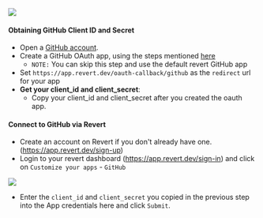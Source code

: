 <img src="https://res.cloudinary.com/dwoiwg0t5/image/upload/f_auto,q_auto/lmmkmmgaoatdbzhgbymy" />

#### Obtaining GitHub Client ID and Secret

-   Open a [GitHub account](https://github.com/signup?ref_cta=Sign+up&ref_loc=header+logged+out&ref_page=%2F&source=header-home).
-   Create a GitHub OAuth app, using the steps mentioned [here](https://docs.github.com/en/apps/oauth-apps/building-oauth-apps/creating-an-oauth-app)
    -   `NOTE:` You can skip this step and use the default revert GitHub app
-   Set `https://app.revert.dev/oauth-callback/github` as the `redirect` url for your app
-   **Get your client_id and client_secret**:
    -   Copy your client_id and client_secret after you created the oauth app.

#### Connect to GitHub via Revert

-   Create an account on Revert if you don't already have one. (https://app.revert.dev/sign-up)
-   Login to your revert dashboard (https://app.revert.dev/sign-in) and click on `Customize your apps` - `GitHub`

<img src="https://res.cloudinary.com/dfcnic8wq/image/upload/v1705652583/Revert/Docs/nwlrrom2sw5xj7dsgznv.png" />

-   Enter the `client_id` and `client_secret` you copied in the previous step into the App credentials here and click `Submit`.
